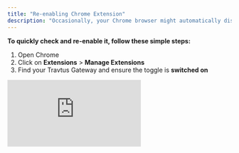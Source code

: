```yaml
---
title: "Re-enabling Chrome Extension"
description: "Occasionally, your Chrome browser might automatically disable extensions. This can happen after a browser update or if an extension hasn't been used for a while. If you find the Travtus Chrome extension isn't working as expected, it might simply be disabled."
---
```


**To quickly check and re-enable it, follow these simple steps:**

1. Open Chrome
2. Click on **Extensions** \> **Manage Extensions**
3. Find your Travtus Gateway and ensure the toggle is **switched on**

<iframe src="https://www.loom.com/embed/64989533e6b148889096b4e225df411a" title="Loom video player" frameborder="0" className="w-full aspect-video rounded-xl" allow="accelerometer; autoplay; clipboard-write; encrypted-media; gyroscope; picture-in-picture; web-share" allowfullscreen />